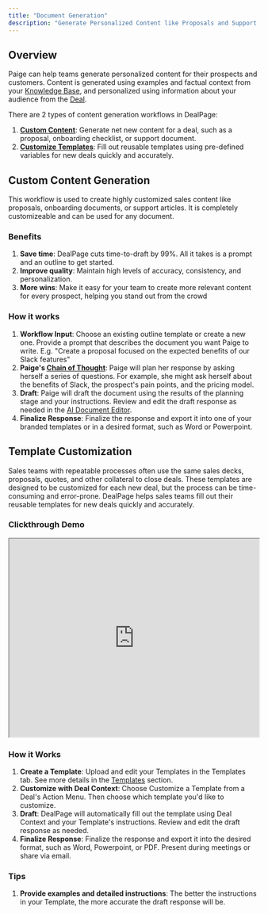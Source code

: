 ```yaml
---
title: "Document Generation"
description: "Generate Personalized Content like Proposals and Support Content with DealPage"
---
```

## Overview
Paige can help teams generate personalized content for their prospects and customers. Content is generated using examples and factual context from your [Knowledge Base](../usage/knowledge-base), and personalized using information about your audience from the [Deal](../usage/deals).

There are 2 types of content generation workflows in DealPage:
1. **[Custom Content](../workflows/content-generation#custom-content-generation)**: Generate net new content for a deal, such as a proposal, onboarding checklist, or support document.
2. **[Customize Templates](../workflows/content-generation#template-customization)**: Fill out reusable templates using pre-defined variables for new deals quickly and accurately.

## Custom Content Generation
This workflow is used to create highly customized sales content like proposals, onboarding documents, or support articles. It is completely customizeable and can be used for any document.

### Benefits
1. **Save time**: DealPage cuts time-to-draft by 99%. All it takes is a prompt and an outline to get started. 
2. **Improve quality**: Maintain high levels of accuracy, consistency, and personalization. 
3. **More wins**: Make it easy for your team to create more relevant content for every prospect, helping you stand out from the crowd

### How it works
1. **Workflow Input**: Choose an existing outline template or create a new one. Provide a prompt that describes the document you want Paige to write. E.g. "Create a proposal focused on the expected benefits of our Slack features"
2. **Paige's [Chain of Thought](../how-it-works/completing-workflows#chain-of-thought)**: Paige will plan her response by asking herself a series of questions. For example, she might ask herself about the benefits of Slack, the prospect's pain points, and the pricing model.
3. **Draft**: Paige will draft the document using the results of the planning stage and your instructions. Review and edit the draft response as needed in the [AI Document Editor](../usage/documents#ai-document-editor).
4. **Finalize Response**: Finalize the response and export it into one of your branded templates or in a desired format, such as Word or Powerpoint.


## Template Customization
Sales teams with repeatable processes often use the same sales decks, proposals, quotes, and other collateral to close deals. These templates are designed to be customized for each new deal, but the process can be time-consuming and error-prone. DealPage helps sales teams fill out their reusable templates for new deals quickly and accurately.

### Clickthrough Demo
<iframe src="https://dealpage.storylane.io/demo/b2d38hqumrce" width="100%" height="400" allow="fullscreen"> </iframe>

### How it Works
1. **Create a Template**: Upload and edit your Templates in the Templates tab. See more details in the [Templates](../usage/templates) section.
2. **Customize with Deal Context**: Choose Customize a Template from a Deal's Action Menu. Then choose which template you'd like to customize. 
3. **Draft**: DealPage will automatically fill out the template using Deal Context and your Template's instructions. Review and edit the draft response as needed.
4. **Finalize Response**: Finalize the response and export it into the desired format, such as Word, Powerpoint, or PDF. Present during meetings or share via email.

### Tips
1. **Provide examples and detailed instructions**: The better the instructions in your Template, the more accurate the draft response will be.